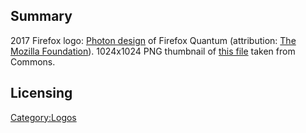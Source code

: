== Summary ==
2017 Firefox logo: [https://design.firefox.com/photon/visuals/product-identity-assets.html Photon design] of Firefox Quantum (attribution: [https://foundation.mozilla.org/ The Mozilla Foundation]). 1024x1024 PNG thumbnail of [https://commons.wikimedia.org/wiki/File:Firefox_Logo,_2017.svg this file] taken from Commons.

== Licensing ==
{{CC-BY-3.0}}

[[Category:Logos]]